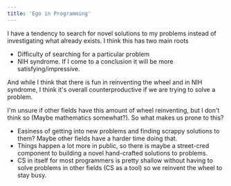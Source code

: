 ```yaml
---
title: 'Ego in Programming'
---
```


I have a tendency to search for novel solutions to my problems instead of investigating what already exists. I think this has two main roots

* Difficulty of searching for a particular problem
* NIH syndrome. If I come to a conclusion it will be more satisfying/impressive.

And while I think that there is fun in reinventing the wheel and in NIH syndrome, I think it's overall counterproductive if we are trying to solve a problem.

I'm unsure if other fields have this amount of wheel reinventing, but I don't think so (Maybe mathematics somewhat?). So what makes us prone to this?

* Easiness of getting into new problems and finding scrappy solutions to them? Maybe other fields have a harder time doing that.
* Things happen a lot more in public, so there is maybe a street-cred component to building a novel hand-crafted solutions to problems.
* CS in itself for most programmers is pretty shallow without having to solve problems in other fields (CS as a tool) so we reinvent the wheel to stay busy.
